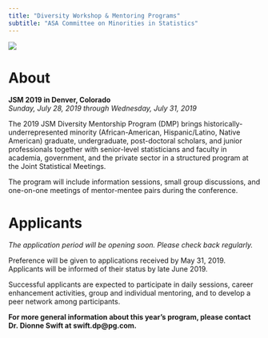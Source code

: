 ---
title: "Diversity Workshop & Mentoring Programs"
subtitle: "ASA Committee on Minorities in Statistics"
---


<img src='images/diversity_12_2016.jpg' align='center' style="max-width: 600px;">

# About

**JSM 2019 in Denver, Colorado**  
*Sunday, July 28, 2019 through Wednesday, July 31, 2019*

The 2019 JSM Diversity Mentorship Program (DMP) brings historically-underrepresented minority (African-American, Hispanic/Latino, Native American) graduate, undergraduate, post-doctoral scholars, and junior professionals together with senior-level statisticians and faculty in academia, government, and the private sector in a structured program at the Joint Statistical Meetings.

The program will include information sessions, small group discussions, and one-on-one meetings of mentor-mentee pairs during the conference.

# Applicants

*The application period will be opening soon. Please check back regularly.*

Preference will be given to applications received by May 31, 2019.  Applicants will be informed of their status by late June 2019.

Successful applicants are expected to participate in daily sessions, career enhancement activities, group and individual mentoring, and to develop a peer network among participants.

**For more general information about this year's program, please contact Dr. Dionne Swift at swift.dp@pg.com.**